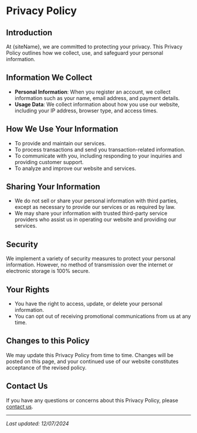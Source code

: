 

# Privacy Policy

## Introduction

At {siteName}, we are committed to protecting your privacy. This Privacy Policy outlines how we collect, use, and safeguard your personal information.

## Information We Collect

- **Personal Information**: When you register an account, we collect information such as your name, email address, and payment details.
- **Usage Data**: We collect information about how you use our website, including your IP address, browser type, and access times.

## How We Use Your Information

- To provide and maintain our services.
- To process transactions and send you transaction-related information.
- To communicate with you, including responding to your inquiries and providing customer support.
- To analyze and improve our website and services.

## Sharing Your Information

- We do not sell or share your personal information with third parties, except as necessary to provide our services or as required by law.
- We may share your information with trusted third-party service providers who assist us in operating our website and providing our services.

## Security

We implement a variety of security measures to protect your personal information. However, no method of transmission over the internet or electronic storage is 100% secure.

## Your Rights

- You have the right to access, update, or delete your personal information.
- You can opt out of receiving promotional communications from us at any time.

## Changes to this Policy

We may update this Privacy Policy from time to time. Changes will be posted on this page, and your continued use of our website constitutes acceptance of the revised policy.

## Contact Us

If you have any questions or concerns about this Privacy Policy, please [contact us](mailto:support@taxonomy.com).

---

_Last updated: 12/07/2024_
